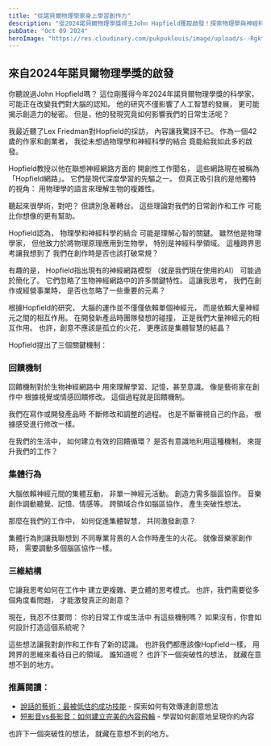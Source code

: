```yaml
---
title: "從諾貝爾物理學家身上學習創作力"
description: "從2024諾貝爾物理學獎得主John Hopfield獲取啟發！探索物理學與神經科學如何揭示創造力秘訣，學習回饋、集體智慧等機制，應用於你的工作與生活。"
pubDate: "Oct 09 2024"
heroImage: "https://res.cloudinary.com/pukpuklouis/image/upload/s--RgkfmsPN--/f_avif,q_auto/v1728577508/W3yp9KQGSgCjWdMXhAD-sg_atbdz1.webp"
---
```


## 來自2024年諾貝爾物理學獎的啟發

你聽說過John Hopfield嗎？
這位剛獲得今年2024年諾貝爾物理學獎的科學家，
可能正在改變我們對大腦的認知。
他的研究不僅影響了人工智慧的發展，
更可能揭示創造力的秘密。
但是，他的發現究竟如何影響我們的日常生活呢？

我最近聽了Lex Friedman對Hopfield的採訪，
內容讓我驚訝不已。
作為一個42歲的作家和創業者，
我從未想過物理學和神經科學的結合
竟能給我如此多的啟發。

Hopfield教授以他在聯想神經網路方面的
開創性工作聞名，
這些網路現在被稱為「Hopfield網路」。
它們是現代深度學習的先驅之一。
但真正吸引我的是他獨特的視角：
用物理學的語言來理解生物的複雜性。

聽起來很學術，對吧？
但請別急著轉台。
這些理論對我們的日常創作和工作
可能比你想像的更有幫助。

Hopfield認為，
物理學和神經科學的結合
可能是理解心智的關鍵。
雖然他是物理學家，
但他致力於將物理原理應用到生物學，
特別是神經科學領域。
這種跨界思考讓我想到了
我們在創作時是否也該打破常規？

有趣的是，
Hopfield指出現有的神經網路模型
（就是我們現在使用的AI）
可能過於簡化了。
它們忽略了生物神經網路中的許多關鍵特性。
這讓我思考，
我們在創作或經營事業時，
是否也忽略了一些重要的元素？

根據Hopfield的研究，
大腦的運作並不僅僅依賴單個神經元，
而是依賴大量神經元之間的相互作用。
在開發新產品時團隊發想的碰撞，
正是我們大量神經元的相互作用。
也許，創意不應該是孤立的火花，
更應該是集體智慧的結晶？

Hopfield提出了三個關鍵機制：

### 回饋機制

回饋機制對於生物神經網路中
用來理解學習、記憶，甚至意識。
像是藝術家在創作中
根據視覺或情感回饋修改。
這個過程就是回饋機制。

我們在寫作或開發產品時
不斷修改和調整的過程。
也是不斷審視自己的作品，
根據感受進行修改一樣。

在我們的生活中，
如何建立有效的回饋循環？
是否有意識地利用這種機制，
來提升我們的工作？

### 集體行為

大腦依賴神經元間的集體互動，
非單一神經元活動。
創造力需多腦區協作。
音樂創作調動聽覺、記憶、情感等。
跨領域合作如腦區協作，
產生突破性想法。

那麼在我們的工作中，
如何促進集體智慧，
共同激發創意？

集體行為則讓我聯想到
不同專業背景的人合作時產生的火花。
就像音樂家創作時，
需要調動多個腦區協作一樣。

### 三維結構

它讓我思考如何在工作中
建立更複雜、更立體的思考模式。
也許，我們需要從多個角度看問題，
才能激發真正的創意？

現在，我忍不住要問：
你的日常工作或生活中
有這些機制嗎？
如果沒有，你會如何設計打造這個系統呢？

這些想法讓我對創作和工作有了新的認識。
也許我們都應該像Hopfield一樣，
用跨界的思維來看待自己的領域。
誰知道呢？
也許下一個突破性的想法，
就藏在意想不到的地方。

### 推薦閱讀：

- [說話的藝術：最被低估的成功技能](/blog/the-art-of-persuasion-most-underrated-skill-for-success) - 探索如何有效傳達創意想法
- [短影音vs長影音：如何建立完美的內容飛輪](/blog/short-form-video-vs-long-form-video-how-to-build-the-perfect-content-flywheel) - 學習如何創意地呈現你的內容

也許下一個突破性的想法，
就藏在意想不到的地方。
